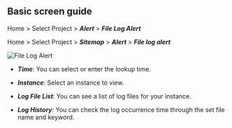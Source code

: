 ## Basic screen guide

<Xclude product='postgresql'>

Home > Select Project > **_Alert_** > **_File Log Alert_**

</Xclude>

<InDoc product='postgresql'>

Home > Select Project > **_Sitemap_** > **_Alert_** > **_File log alert_**

</InDoc>

![File Log Alert](/img/db-file-log-notice.png)

-   **_Time_**: You can select or enter the lookup time.

-   **_Instance_**: Select an instance to view.

-   **_Log File List_**: You can see a list of log files for your instance.

-   **_Log History_**: You can check the log occurrence time through the set file name and keyword.
